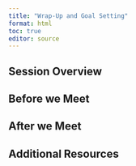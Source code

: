 ```yaml
---
title: "Wrap-Up and Goal Setting"
format: html
toc: true
editor: source
---
```

## Session Overview

## Before we Meet

## After we Meet

## Additional Resources
